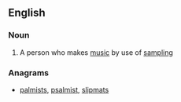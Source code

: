 ==English==

===Noun===
{{en-noun}}

# {{label|en|music}} A person who makes [[music]] by use of [[sampling]]

===Anagrams===
* [[palmists#English|palmists]], [[psalmist#English|psalmist]], [[slipmats#English|slipmats]]